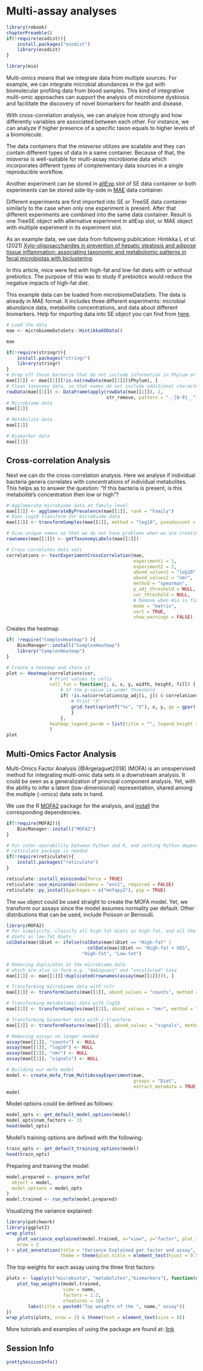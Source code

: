 # Multi-assay analyses {#multi-assay_analyses}

```r
library(rebook)
chapterPreamble()
if(!require(ecodist)){
    install.packages("ecodist")
    library(ecodist)
}
```

```r
library(mia)
```

Multi-omics means that we integrate data from multiple sources. For example, 
we can integrate microbial abundances in the gut with biomolecular profiling data
from blood samples. This kind of integrative multi-omic approaches can support the 
analysis of microbiome dysbiosis and facilitate the discovery of novel biomarkers 
for health and disease. 

With cross-correlation analysis, we can analyze how strongly and how differently
variables are associated between each other. For instance, we can analyze if 
higher presence of a specific taxon equals to higher levels of a biomolecule.

The data containers that the _miaverse_ utilizes are scalable and they can contain
different types of data in a same container. Because of that, the _miaverse_ is
well-suitable for multi-assay microbiome data which incorporates different types 
of complementary data sources in a single reproducible workflow. 

Another experiment can be stored in 
[altExp](https://microbiome.github.io/OMA/containers.html#alternative-experiments) 
slot of SE data container or both experiments can be stored side-by-side in
[MAE](https://microbiome.github.io/OMA/containers.html#multiassayexperiments) 
data container. 

Different experiments are first imported into SE or TreeSE data container similarly
to the case when only one experiment is present. After that different experiments are 
combined into the same data container. Result is one TreeSE object with alternative
experiment in altExp slot, or MAE object with multiple experiment in its 
experiment slot. 

As an example data, we use data from following publication: Hintikka L _et al._ (2021) 
[Xylo-oligosaccharides in prevention of hepatic steatosis and adipose tissue inflammation: 
associating taxonomic and metabolomic patterns in fecal microbiotas with 
biclustering](https://doi.org/10.3390/ijerph18084049).

In this article, mice were fed with high-fat and low-fat diets with or without prebiotics.
The purpose of this was to study if prebiotics would reduce the negative impacts
of high-fat diet. 

This example data can be loaded from microbiomeDataSets. The data is already in MAE
format. It includes three different experiments: microbial abundance data, 
metabolite concentrations, and data about different biomarkers. Help for importing
data into SE object you can find from [here](https://microbiome.github.io/OMA/containers.html#loading-experimental-microbiome-data).

```r
# Load the data
mae <- microbiomeDataSets::HintikkaXOData()

mae
```
```r
if(!require(stringr)){
    install.packages("stringr")
    library(stringr)
}
# Drop off those bacteria that do not include information in Phylum or lower levels
mae[[1]] <- mae[[1]][!is.na(rowData(mae[[1]])$Phylum), ]
# Clean taxonomy data, so that names do not include additional characters
rowData(mae[[1]]) <- DataFrame(apply(rowData(mae[[1]]), 2, 
                                     str_remove, pattern = "._[0-9]__"))
# Microbiome data
mae[[1]]
```

```r
# Metabolite data
mae[[2]]
```

```r
# Biomarker data
mae[[3]]
```

## Cross-correlation Analysis

Next we can do the cross-correlation analysis. 
Here we analyse if individual bacteria genera correlates
with concentrations of individual metabolites. This helps as to answer the question: 
"If this bacteria is present, is this metabolite's concentration then low or high"?

```r
# Agglomerate microbiome data at family level
mae[[1]] <- agglomerateByPrevalence(mae[[1]], rank = "Family")
# Does log10 transform for microbiome data
mae[[1]] <- transformSamples(mae[[1]], method = "log10", pseudocount = 1)

# Give unique names so that we do not have problems when we are creating a plot
rownames(mae[[1]]) <- getTaxonomyLabels(mae[[1]])

# Cross correlates data sets
correlations <- testExperimentCrossCorrelation(mae, 
                                               experiment1 = 1,
                                               experiment2 = 2,
                                               abund_values1 = "log10", 
                                               abund_values2 = "nmr",
                                               method = "spearman", 
                                               p_adj_threshold = NULL,
                                               cor_threshold = NULL,
                                               # Remove when mia is fixed
                                               mode = "matrix",
                                               sort = TRUE,
                                               show_warnings = FALSE)
```

Creates the heatmap

```r
if( !require("ComplexHeatmap") ){
    BiocManager::install("ComplexHeatmap")
    library("ComplexHeatmap")
}

# Create a heatmap and store it
plot <- Heatmap(correlations$cor,
                # Print values to cells
                cell_fun = function(j, i, x, y, width, height, fill) {
                    # If the p-value is under threshold
                    if( !is.na(correlations$p_adj[i, j]) & correlations$p_adj[i, j] < 0.05 ){
                        # Print "X"
                        grid.text(sprintf("%s", "X"), x, y, gp = gpar(fontsize = 8, col = "black"))
                        }
                    },
                heatmap_legend_param = list(title = "", legend_height = unit(5, "cm"))
                )
plot
```

## Multi-Omics Factor Analysis

Multi-Omics Factor Analysis [@Argelaguet2018] (MOFA) is
an unsupervised method for integrating multi-omic data sets in a downstream analysis.
It could be seen as a generalization of principal component analysis. Yet, with the ability to infer a latent (low-dimensional) representation, 
shared among the mutliple (-omics) data sets in hand.

We use the R [MOFA2](https://biofam.github.io/MOFA2/index.html) package
for the analysis, and [install](https://biofam.github.io/MOFA2/installation.html) the corresponding dependencies.

```r
if(!require(MOFA2)){
    BiocManager::install("MOFA2")
}

# For inter-operability between Python and R, and setting Python dependencies,
# reticulate package is needed
if(!require(reticulate)){
    install.packages("reticulate")
}

reticulate::install_miniconda(force = TRUE)
reticulate::use_miniconda(condaenv = "env1", required = FALSE)
reticulate::py_install(packages = c("mofapy2"), pip = TRUE)
```

The `mae` object could be used straight to create the MOFA model. Yet, we transform 
our assays since the model assumes normality per default. Other distributions that
can be used, include Poisson or Bernoulli.

```r
library(MOFA2)
# For simplicity, classify all high-fat diets as high-fat, and all the low-fat 
# diets as low-fat diets
colData(mae)$Diet <- ifelse(colData(mae)$Diet == "High-fat" | 
                              colData(mae)$Diet == "High-fat + XOS", 
                            "High-fat", "Low-fat")

# Removing duplicates at the microbiome data
# which are also in form e.g. "Ambiguous" and "uncultured" taxa
mae[[1]] <- mae[[1]][!duplicated(rownames(assay(mae[[1]]))), ]

# Transforming microbiome data with rclr
mae[[1]] <- transformCounts(mae[[1]], abund_values = "counts", method = "rclr")

# Transforming metabolomic data with log10
mae[[2]] <- transformSamples(mae[[2]], abund_values = "nmr", method = "log10")

# Transforming biomarker data with z-transform
mae[[3]] <- transformFeatures(mae[[3]], abund_values = "signals", method = "z", pseudocount = 1)

# Removing assays no longer needed
assay(mae[[1]], "counts") <- NULL
assay(mae[[1]], "log10") <- NULL
assay(mae[[2]], "nmr") <- NULL
assay(mae[[3]], "signals") <- NULL

# Building our mofa model
model <- create_mofa_from_MultiAssayExperiment(mae,
                                               groups = "Diet", 
                                               extract_metadata = TRUE)
model
```

Model options could be defined as follows:

```r
model_opts <- get_default_model_options(model)
model_opts$num_factors <- 15
head(model_opts)
```

Model's training options are defined with the following:

```r
train_opts <- get_default_training_options(model)
head(train_opts)
```

Preparing and training the model:

```r
model.prepared <- prepare_mofa(
  object = model,
  model_options = model_opts
)
model.trained <- run_mofa(model.prepared)
```

Visualizing the variance explained:

```r
library(patchwork)
library(ggplot2)
wrap_plots(
    plot_variance_explained(model.trained, x="view", y="factor", plot_total = T),
    nrow = 2
) + plot_annotation(title = "Variance Explained per factor and assay",
                    theme = theme(plot.title = element_text(hjust = 0.5)))
```

The top weights for each assay using the three first factors:

```r
plots <- lapply(c("microbiota", "metabolites","biomarkers"), function(name) {
    plot_top_weights(model.trained,
                     view = name,
                     factors = 1:3,
                     nfeatures = 10) +
        labs(title = paste0("Top weights of the ", name," assay"))
})
wrap_plots(plots, nrow = 3) & theme(text = element_text(size = 8))
```

More tutorials and examples of using the package are found at: [link](https://biofam.github.io/MOFA2/tutorials.html)



## Session Info {-}

```r
prettySessionInfo()
```


